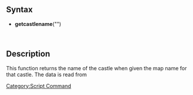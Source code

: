 == Syntax ==
*'''getcastlename'''("<map name>")

<br />

== Description==

This function returns the name of the castle when given the map name for that 
castle. The data is read from {{git|db/castle_db.txt}}

[[Category:Script Command]]